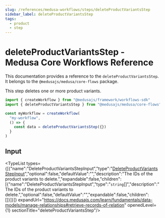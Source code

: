 ```yaml
---
slug: /references/medusa-workflows/steps/deleteProductVariantsStep
sidebar_label: deleteProductVariantsStep
tags:
  - product
  - step
---
```



# deleteProductVariantsStep - Medusa Core Workflows Reference

This documentation provides a reference to the `deleteProductVariantsStep`. It belongs to the `@medusajs/medusa/core-flows` package.

This step deletes one or more product variants.

```ts title="src/workflows/my-workflow.ts"
import { createWorkflow } from "@medusajs/framework/workflows-sdk"
import { deleteProductVariantsStep } from "@medusajs/medusa/core-flows"

const myWorkflow = createWorkflow(
  "my-workflow",
  () => {
    const data = deleteProductVariantsStep({})
  }
)
```
  

## Input

<TypeList types={[{"name":"DeleteProductVariantsStepInput","type":"[DeleteProductVariantsStepInput](../../../../types/core_flows.DeleteProductVariantsStepInput/page.mdx)","optional":false,"defaultValue":"","description":"The IDs of the product variants to delete.","expandable":false,"children":[{"name":"DeleteProductVariantsStepInput","type":"`string`[]","description":"The IDs of the product variants to delete.","optional":false,"defaultValue":"","expandable":false,"children":[]}]}]} expandUrl="https://docs.medusajs.com/learn/fundamentals/data-models/manage-relationships#retrieve-records-of-relation" openedLevel={1} sectionTitle="deleteProductVariantsStep"/>
